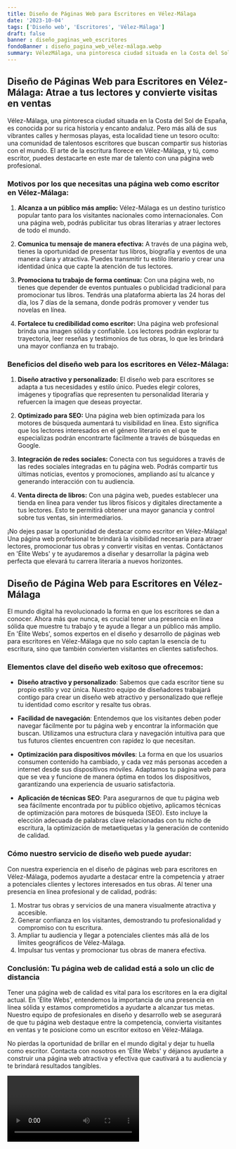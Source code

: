 ```yaml
---
title: Diseño de Páginas Web para Escritores en Vélez-Málaga
date: '2023-10-04'
tags: ['Diseño web', 'Escritores', 'Vélez-Málaga']
draft: false
banner : diseño_paginas_web_escritores
fondoBanner : diseño_pagina_web_vélez-málaga.webp
summary: VélezMálaga, una pintoresca ciudad situada en la Costa del Sol de España, es conocida por su rica historia y encanto andaluz. Pero más allá de sus vibrantes calles y hermosas playas, esta localidad tiene un tesoro oculto una comunidad de talentosos escritores que buscan compartir sus historias con el mundo. El arte de la escritura florece en VélezMálaga, y tú, como escritor, puedes destacarte en este mar de talento con una página web profesional.
---
```


## Diseño de Páginas Web para Escritores en Vélez-Málaga: Atrae a tus lectores y convierte visitas en ventas

Vélez-Málaga, una pintoresca ciudad situada en la Costa del Sol de España, es conocida por su rica historia y encanto andaluz. Pero más allá de sus vibrantes calles y hermosas playas, esta localidad tiene un tesoro oculto: una comunidad de talentosos escritores que buscan compartir sus historias con el mundo. El arte de la escritura florece en Vélez-Málaga, y tú, como escritor, puedes destacarte en este mar de talento con una página web profesional.

### Motivos por los que necesitas una página web como escritor en Vélez-Málaga:

1. **Alcanza a un público más amplio:** Vélez-Málaga es un destino turístico popular tanto para los visitantes nacionales como internacionales. Con una página web, podrás publicitar tus obras literarias y atraer lectores de todo el mundo.

2. **Comunica tu mensaje de manera efectiva:** A través de una página web, tienes la oportunidad de presentar tus libros, biografía y eventos de una manera clara y atractiva. Puedes transmitir tu estilo literario y crear una identidad única que capte la atención de tus lectores.

3. **Promociona tu trabajo de forma continua:** Con una página web, no tienes que depender de eventos puntuales o publicidad tradicional para promocionar tus libros. Tendrás una plataforma abierta las 24 horas del día, los 7 días de la semana, donde podrás promover y vender tus novelas en línea.

4. **Fortalece tu credibilidad como escritor:** Una página web profesional brinda una imagen sólida y confiable. Los lectores podrán explorar tu trayectoria, leer reseñas y testimonios de tus obras, lo que les brindará una mayor confianza en tu trabajo.

### Beneficios del diseño web para los escritores en Vélez-Málaga:

1. **Diseño atractivo y personalizado:** El diseño web para escritores se adapta a tus necesidades y estilo único. Puedes elegir colores, imágenes y tipografías que representen tu personalidad literaria y refuercen la imagen que deseas proyectar.

2. **Optimizado para SEO:** Una página web bien optimizada para los motores de búsqueda aumentará tu visibilidad en línea. Esto significa que los lectores interesados en el género literario en el que te especializas podrán encontrarte fácilmente a través de búsquedas en Google.

3. **Integración de redes sociales:** Conecta con tus seguidores a través de las redes sociales integradas en tu página web. Podrás compartir tus últimas noticias, eventos y promociones, ampliando así tu alcance y generando interacción con tu audiencia.

4. **Venta directa de libros:** Con una página web, puedes establecer una tienda en línea para vender tus libros físicos y digitales directamente a tus lectores. Esto te permitirá obtener una mayor ganancia y control sobre tus ventas, sin intermediarios.

¡No dejes pasar la oportunidad de destacar como escritor en Vélez-Málaga! Una página web profesional te brindará la visibilidad necesaria para atraer lectores, promocionar tus obras y convertir visitas en ventas. Contáctanos en 'Élite Webs' y te ayudaremos a diseñar y desarrollar la página web perfecta que elevará tu carrera literaria a nuevos horizontes.

<GifSeo />

<Cta />

## Diseño de Página Web para Escritores en Vélez-Málaga

El mundo digital ha revolucionado la forma en que los escritores se dan a conocer. Ahora más que nunca, es crucial tener una presencia en línea sólida que muestre tu trabajo y te ayude a llegar a un público más amplio. En 'Élite Webs', somos expertos en el diseño y desarrollo de páginas web para escritores en Vélez-Málaga que no solo captan la esencia de tu escritura, sino que también convierten visitantes en clientes satisfechos.

### Elementos clave del diseño web exitoso que ofrecemos:

- **Diseño atractivo y personalizado**: Sabemos que cada escritor tiene su propio estilo y voz única. Nuestro equipo de diseñadores trabajará contigo para crear un diseño web atractivo y personalizado que refleje tu identidad como escritor y resalte tus obras.

- **Facilidad de navegación**: Entendemos que los visitantes deben poder navegar fácilmente por tu página web y encontrar la información que buscan. Utilizamos una estructura clara y navegación intuitiva para que tus futuros clientes encuentren con rapidez lo que necesitan.

- **Optimización para dispositivos móviles**: La forma en que los usuarios consumen contenido ha cambiado, y cada vez más personas acceden a internet desde sus dispositivos móviles. Adaptamos tu página web para que se vea y funcione de manera óptima en todos los dispositivos, garantizando una experiencia de usuario satisfactoria.

- **Aplicación de técnicas SEO**: Para asegurarnos de que tu página web sea fácilmente encontrada por tu público objetivo, aplicamos técnicas de optimización para motores de búsqueda (SEO). Esto incluye la elección adecuada de palabras clave relacionadas con tu nicho de escritura, la optimización de metaetiquetas y la generación de contenido de calidad.

### Cómo nuestro servicio de diseño web puede ayudar:

Con nuestra experiencia en el diseño de páginas web para escritores en Vélez-Málaga, podemos ayudarte a destacar entre la competencia y atraer a potenciales clientes y lectores interesados en tus obras. Al tener una presencia en línea profesional y de calidad, podrás:

1. Mostrar tus obras y servicios de una manera visualmente atractiva y accesible.
2. Generar confianza en los visitantes, demostrando tu profesionalidad y compromiso con tu escritura.
3. Ampliar tu audiencia y llegar a potenciales clientes más allá de los límites geográficos de Vélez-Málaga.
4. Impulsar tus ventas y promocionar tus obras de manera efectiva.

### Conclusión: Tu página web de calidad está a solo un clic de distancia

Tener una página web de calidad es vital para los escritores en la era digital actual. En 'Élite Webs', entendemos la importancia de una presencia en línea sólida y estamos comprometidos a ayudarte a alcanzar tus metas. Nuestro equipo de profesionales en diseño y desarrollo web se asegurará de que tu página web destaque entre la competencia, convierta visitantes en ventas y te posicione como un escritor exitoso en Vélez-Málaga.

No pierdas la oportunidad de brillar en el mundo digital y dejar tu huella como escritor. Contacta con nosotros en 'Élite Webs' y déjanos ayudarte a construir una página web atractiva y efectiva que cautivará a tu audiencia y te brindará resultados tangibles.

<Video />

<CtaBot job='Escritores' city='Vélez-Málaga'/>

<Gmaps query='Vélez-Málaga+españa+maps' />